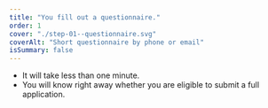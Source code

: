```yaml
---
title: "You fill out a questionnaire."
order: 1
cover: "./step-01--questionnaire.svg"
coverAlt: "Short questionnaire by phone or email"
isSummary: false
---
```


* It will take less than one minute.
* You will know right away whether you are eligible to submit a full application.